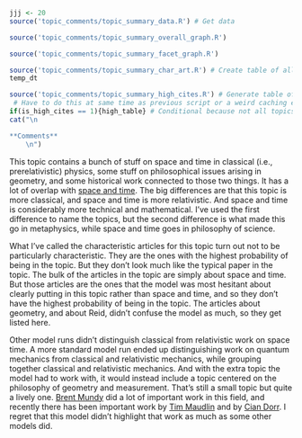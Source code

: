 ```r
jjj <- 20
source('topic_comments/topic_summary_data.R') # Get data
```

```r
source('topic_comments/topic_summary_overall_graph.R')
```

```r
source('topic_comments/topic_summary_facet_graph.R')
```

```r
source('topic_comments/topic_summary_char_art.R') # Create table of all articles in topic
temp_dt
```

```r
source('topic_comments/topic_summary_high_cites.R') # Generate table of highly cited articles. 
 # Have to do this at same time as previous script or a weird caching error occurs.
if(is_high_cites == 1){high_table} # Conditional because not all topics have high cites
cat("\n

**Comments**
	\n")
```

This topic contains a bunch of stuff on space and time in classical (i.e., prerelativistic) physics, some stuff on philosophical issues arising in geometry, and some historical work connected to those two things. It has a lot of overlap with [space and time](#topic50). The big differences are that this topic is more classical, and space and time is more relativistic. And space and time is considerably more technical and mathematical. I've used the first difference to name the topics, but the second difference is what made this go in metaphysics, while space and time goes in philosophy of science.

What I've called the characteristic articles for this topic turn out not to be particularly characteristic. They are the ones with the highest probability of being in the topic. But they don't look much like the typical paper in the topic. The bulk of the articles in the topic are simply about space and time. But those articles are the ones that the model was most hesitant about clearly putting in this topic rather than space and time, and so they don't have the highest probability of being in the topic. The articles about geometry, and about Reid, didn't confuse the model as much, so they get listed here.

Other model runs didn't distinguish classical from relativistic work on space time. A more standard model run ended up distinguishing work on quantum mechanics from classical and relativistic mechanics, while grouping together classical and relativistic mechanics. And with the extra topic the model had to work with, it would instead include a topic centered on the philosophy of geometry and measurement. That's still a small topic but quite a lively one. [Brent Mundy](https://philpapers.org/s/brent%20mundy) did a lot of important work in this field, and recently there has been important work by [Tim Maudlin](https://philpeople.org/profiles/tim-maudlin) and by [Cian Dorr](https://philpeople.org/profiles/cian-dorr). I regret that this model didn't highlight that work as much as some other models did.